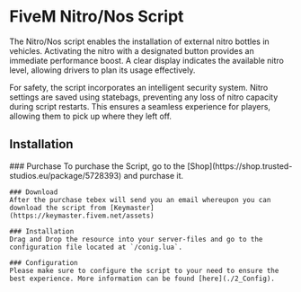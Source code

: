 
# FiveM Nitro/Nos Script 

The Nitro/Nos script enables the installation of external nitro bottles in vehicles. Activating the nitro with a designated button provides an immediate performance boost. A clear display indicates the available nitro level, allowing drivers to plan its usage effectively.

For safety, the script incorporates an intelligent security system. Nitro settings are saved using statebags, preventing any loss of nitro capacity during script restarts. This ensures a seamless experience for players, allowing them to pick up where they left off.

## Installation

<Steps>
    ### Purchase
    To purchase the Script, go to the [Shop](https://shop.trusted-studios.eu/package/5728393) and purchase it. 

    ### Download
    After the purchase tebex will send you an email whereupon you can download the script from [Keymaster](https://keymaster.fivem.net/assets)

    ### Installation
    Drag and Drop the resource into your server-files and go to the configuration file located at `/conig.lua`.

    ### Configuration
    Please make sure to configure the script to your need to ensure the best experience. More information can be found [here](./2_Config).
</Steps>